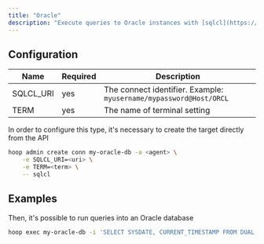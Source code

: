 ```yaml
---
title: "Oracle"
description: "Execute queries to Oracle instances with [sqlcl](https://www.oracle.com/database/sqldeveloper/technologies/sqlcl/)."
---
```



<Prerequisites />

## Configuration

| Name | Required | Description |
| --- | --- | --- |
| SQLCL_URI | yes | The connect identifier. Example: `myusername/mypassword@Host/ORCL` |
| TERM | yes | The name of terminal setting |

In order to configure this type, it's necessary to create the target directly from the API

```bash
hoop admin create conn my-oracle-db -a <agent> \
	-e SQLCL_URI=<uri> \
	-e TERM=<term> \
	-- sqlcl
```

## Examples[](https://runops.io/docs/connections/sqlcl#examples)

Then, it's possible to run queries into an Oracle database

```bash
hoop exec my-oracle-db -i 'SELECT SYSDATE, CURRENT_TIMESTAMP FROM DUAL'
```
